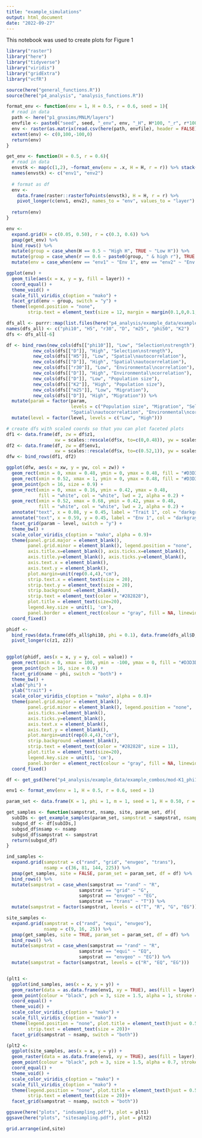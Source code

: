 ```yaml
---
title: "example_simulations"
output: html_document
date: "2022-09-27"
---
```


This notebook was used to create plots for Figure 1

```r
library("raster")
library("here")
library("tidyverse")
library("viridis")
library("gridExtra")
library("vcfR")

source(here("general_functions.R"))
source(here("p4_analysis", "analysis_functions.R"))
```

```r
format_env <- function(env = 1, H = 0.5, r = 0.6, seed = 1){
  # read in data 
  path <- here("p1_gnxsims/MNLM/layers")
  envfile <- paste0("seed", seed, "_env", env, "_H", H*100, "_r", r*100, ".csv")
  env <- raster(as.matrix(read.csv(here(path, envfile), header = FALSE)))
  extent(env) <- c(0,100,-100,0)
  return(env)
}

get_env <- function(H = 0.5, r = 0.6){
  # read in data 
  envstk <- map(c(1,2), ~format_env(env = .x, H = H, r = r)) %>% stack()
  names(envstk) <- c("env1", "env2")
  
  # format as df  
  env <- 
    data.frame(raster::rasterToPoints(envstk), H = H, r = r) %>%
    pivot_longer(c(env1, env2), names_to = "env", values_to = "layer")
  
  return(env)
}

env <- 
  expand.grid(H = c(0.05, 0.50), r = c(0.3, 0.6)) %>%
  pmap(get_env) %>% 
  bind_rows() %>%
  mutate(group = case_when(H == 0.5 ~ "High H", TRUE ~ "Low H")) %>%
  mutate(group = case_when(r == 0.6 ~ paste0(group, " & high r"), TRUE ~ paste0(group, " & low r"))) %>%
  mutate(env = case_when(env == "env1" ~ "Env 1", env == "env2" ~ "Env 2"))

ggplot(env) +
  geom_tile(aes(x = x, y = y, fill = layer)) +
  coord_equal() +
  theme_void() + 
  scale_fill_viridis_c(option = "mako") + 
  facet_grid(env ~ group, switch = "y") + 
  theme(legend.position = "none",
        strip.text = element_text(size = 12, margin = margin(0.1,0,0.1,0, "cm")))

```

```r
dfs_all <- purrr::map(list.files(here("p4_analysis/example_data/example_combos"), full.names = TRUE), get_gsd)
names(dfs_all) <- c("phi10", "H5", "r30", "D", "m25", "phi50", "K2")
dfs <- dfs_all[-6]

df <- bind_rows(new_cols(dfs[["phi10"]], "Low", "Selection\nstrength"),
          new_cols(dfs[["D"]], "High", "Selection\nstrength"),
          new_cols(dfs[["H5"]], "Low", "Spatial\nautocorrelation"),
          new_cols(dfs[["D"]], "High", "Spatial\nautocorrelation"),
          new_cols(dfs[["r30"]], "Low", "Environmental\ncorrelation"),
          new_cols(dfs[["D"]], "High", "Environmental\ncorrelation"),
          new_cols(dfs[["D"]], "Low", "Population size"),
          new_cols(dfs[["K2"]], "High", "Population size"),
          new_cols(dfs[["m25"]], "Low", "Migration"),
          new_cols(dfs[["D"]], "High", "Migration")) %>%
  mutate(param = factor(param, 
                        levels = c("Population size", "Migration", "Selection\nstrength", 
                        "Spatial\nautocorrelation", "Environmental\ncorrelation"))) %>%
  mutate(level = factor(level, levels = c("Low", "High")))

```

```r
# create dfs with scaled coords so that you can plot faceted plots
df1 <- data.frame(df, zw = df$z1, 
                  xw = scales::rescale(df$x, to=c(0,0.48)), yw = scales::rescale(df$y, to=c(0,0.48)))
df2 <- data.frame(df, zw = df$env1, 
                  xw = scales::rescale(df$x, to=c(0.52,1)), yw = scales::rescale(df$y, to=c(0,0.48)))
dfw <- bind_rows(df1, df2)

ggplot(dfw, aes(x = xw, y = yw, col = zw)) + 
  geom_rect(xmin = 0, xmax = 0.48, ymin = 0, ymax = 0.48, fill = "#D3D3D3") +
  geom_rect(xmin = 0.52, xmax = 1, ymin = 0, ymax = 0.48, fill = "#D3D3D3") +
  geom_point(pch = 16, size = 0.9) +
  geom_rect(xmin = 0, xmax = 0.16, ymin = 0.42, ymax = 0.48, 
            fill = "white", col = "white", lwd = 2, alpha = 0.2) +
  geom_rect(xmin = 0.52, xmax = 0.68, ymin = 0.42, ymax = 0.48,
            fill = "white", col = "white", lwd = 2, alpha = 0.2) +
  annotate("text", x = 0.08, y = 0.45, label = "Trait 1", col = "darkgray", size = 6) +
  annotate("text", x = 0.59, y = 0.45, label = "Env 1", col = "darkgray", size = 6) +
  facet_grid(param ~ level, switch = "y") +
  theme_bw() +
  scale_color_viridis_c(option = "mako", alpha = 0.9)+
  theme(panel.grid.major = element_blank(), 
        panel.grid.minor = element_blank(), legend.position = "none",
        axis.title.x=element_blank(), axis.ticks.x=element_blank(),
        axis.title.y=element_blank(), axis.ticks.y=element_blank(),
        axis.text.x = element_blank(),
        axis.text.y = element_blank(), 
        plot.margin=unit(rep(0.4,4),"cm"),
        strip.text.x = element_text(size = 20),
        strip.text.y = element_text(size = 20),
        strip.background =element_blank(),
        strip.text = element_text(color = "#282828"),
        plot.title = element_text(size=20),
        legend.key.size = unit(1, 'cm'), 
        panel.border = element_rect(colour = "gray", fill = NA, linewidth = 1)) +
  coord_fixed() 


```

```r
phidf <- 
  bind_rows(data.frame(dfs_all$phi10, phi = 0.1), data.frame(dfs_all$D, phi = 1.0), data.frame(dfs_all$phi50, phi = 0.5)) %>%
  pivot_longer(c(z1, z2))
  

ggplot(phidf, aes(x = x, y = y, col = value)) + 
  geom_rect(xmin = 0, xmax = 100, ymin = -100, ymax = 0, fill = "#D3D3D3", col = "#D3D3D3") +
  geom_point(pch = 16, size = 0.9) +
  facet_grid(name ~ phi, switch = "both") +
  theme_bw() +
  xlab("phi") +
  ylab("trait") +
  scale_color_viridis_c(option = "mako", alpha = 0.8)+
  theme(panel.grid.major = element_blank(), 
        panel.grid.minor = element_blank(), legend.position = "none",
        axis.ticks.x=element_blank(),
        axis.ticks.y=element_blank(),
        axis.text.x = element_blank(),
        axis.text.y = element_blank(), 
        plot.margin=unit(rep(0.4,4),"cm"),
        strip.background =element_blank(),
        strip.text = element_text(color = "#282828", size = 11),
        plot.title = element_text(size=20),
        legend.key.size = unit(1, 'cm'), 
        panel.border = element_rect(colour = "gray", fill = NA, linewidth = 1)) +
  coord_fixed() 
```

```r
df <- get_gsd(here("p4_analysis/example_data/example_combos/mod-K1_phi100_m100_seed1_H50_r60_it-0_t-1000_spp-spp_0.csv"))

env1 <- format_env(env = 1, H = 0.5, r = 0.6, seed = 1)

param_set <- data.frame(K = 1, phi = 1, m = 1, seed = 1, H = 0.50, r = 0.60, it = 0)

get_samples <- function(sampstrat, nsamp, site, param_set, df){
  subIDs <- get_example_samples(param_set, sampstrat = sampstrat, nsamp = nsamp, site = site)
  subgsd_df <- df[subIDs,]
  subgsd_df$nsamp <- nsamp
  subgsd_df$sampstrat <- sampstrat
  return(subgsd_df)
}

ind_samples <-
  expand.grid(sampstrat = c("rand", "grid", "envgeo", "trans"), 
              nsamp = c(36, 81, 144, 225)) %>%
  pmap(get_samples, site = FALSE, param_set = param_set, df = df) %>%
  bind_rows() %>%
  mutate(sampstrat = case_when(sampstrat == "rand" ~ "R", 
                           sampstrat == "grid" ~ "G",
                           sampstrat == "envgeo" ~ "EG",
                           sampstrat == "trans" ~ "T")) %>%
  mutate(sampstrat = factor(sampstrat, levels = c("T", "R", "G", "EG")))

site_samples <-
  expand.grid(sampstrat = c("rand", "equi", "envgeo"), 
              nsamp = c(9, 16, 25)) %>%
  pmap(get_samples, site = TRUE, param_set = param_set, df = df) %>%
  bind_rows() %>%
  mutate(sampstrat = case_when(sampstrat == "rand" ~ "R", 
                           sampstrat == "equi" ~ "EQ",
                           sampstrat == "envgeo" ~ "EG")) %>%
  mutate(sampstrat = factor(sampstrat, levels = c("R", "EQ", "EG")))


(plt1 <-
  ggplot(ind_samples, aes(x = x, y = y)) +
  geom_raster(data = as.data.frame(env1, xy = TRUE), aes(fill = layer), alpha = 0.9) + 
  geom_point(colour = "black", pch = 3, size = 1.5, alpha = 1, stroke = 0.5) +
  coord_equal() +
  theme_void() + 
  scale_color_viridis_c(option = "mako") + 
  scale_fill_viridis_c(option = "mako") +
  theme(legend.position = "none", plot.title = element_text(hjust = 0.5, size = 20),
        strip.text = element_text(size = 20))+
  facet_grid(sampstrat ~ nsamp, switch = "both"))

(plt2 <-
  ggplot(site_samples, aes(x = x, y = y)) +
  geom_raster(data = as.data.frame(env1, xy = TRUE), aes(fill = layer), alpha = 0.9) + 
  geom_point(colour = "black", pch = 3, size = 1.5, alpha = 0.7, stroke = 0.5) +
  coord_equal() +
  theme_void() + 
  scale_color_viridis_c(option = "mako") + 
  scale_fill_viridis_c(option = "mako") +
  theme(legend.position = "none", plot.title = element_text(hjust = 0.5, size = 20),
        strip.text = element_text(size = 20))+
  facet_grid(sampstrat ~ nsamp, switch = "both"))

ggsave(here("plots", "indsampling.pdf"), plot = plt1)
ggsave(here("plots", "sitesampling.pdf"), plot = plt2)
```
 ```r
grid.arrange(ind,site)
```
